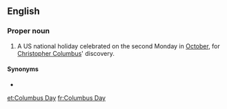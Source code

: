 ==English==
{{wikipedia}}

===Proper noun===
{{en-proper noun|head=[[Columbus]] [[day|Day]]}}

# A US national holiday celebrated on the second Monday in [[October]], for [[w:Christopher Columbus|Christopher Columbus]]' discovery.

====Synonyms====
* {{l|en|Discovery Day}}

[[et:Columbus Day]]
[[fr:Columbus Day]]